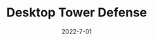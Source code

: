 ---
title: Desktop Tower Defense
description: A tower defense game that has a hand drawn design.
date: 2022-7-01
type: Flash
name: desktoptd
credits:
- Game by Newgrounds
---